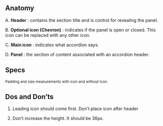 
## Anatomy

<ImagePreview background={true}>
    <Layout type="row">
        <Anatomy0 />
        <Anatomy1 />
        <Anatomy2 />
    </Layout>
</ImagePreview>

A. **Header** : contains the section title and is control for revealing the panel. 

B. **Optional icon (Chevron)** : indicates if the panel is open or closed. This icon can be replaced with any other icon.

C. **Main icon** : indicates what accordion says.

D. **Panel** : the section of content associated with an accordion header. 

## Specs

<ImagePreview background={true}>
    <Layout type="row">
        <Specs0 />
        <Specs1 />
    </Layout>
</ImagePreview>

<small>Padding and size measurements with icon and without icon.</small>

## Dos and Don’ts

1. Leading icon should come first. Don’t place icon after header 
<ImagePreview>
    <Layout type="row" distribution="spaceBetween" alignment="middle">
        <Do1 />
        <Dont1 />
    </Layout>
</ImagePreview>


2. Don’t increase the height. It should be 36px. 

<ImagePreview>
    <Layout type="row" distribution="spaceBetween" alignment="middle">
        <Do1 />
        <Dont2 />
    </Layout>
</ImagePreview>
